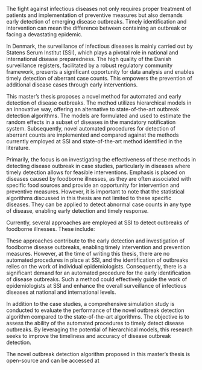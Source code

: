 \chapter{Introduction} 

The fight against infectious diseases not only requires proper treatment of patients and implementation of preventive measures but also demands early detection of emerging disease outbreaks. Timely identification and intervention can mean the difference between containing an outbreak or facing a devastating epidemic. 

In Denmark, the surveillance of infectious diseases is mainly carried out by Statens Serum Institut (SSI), which plays a pivotal role in national and international disease preparedness. The high quality of the Danish surveillance registers, facilitated by a robust regulatory community framework, presents a significant opportunity for data analysis and enables timely detection of aberrant case counts. This empowers the prevention of additional disease cases through early interventions.

This master's thesis proposes a novel method for automated and early detection of disease outbreaks. The method utilizes hierarchical models in an innovative way, offering an alternative to state-of-the-art outbreak detection algorithms. The models are formulated and used to estimate the random effects in a subset of diseases in the mandatory notification system. Subsequently, novel automated procedures for detection of aberrant counts are implemented and compared against the methods currently employed at SSI and state-of-the-art method identified in the literature. 

Primarily, the focus is on investigating the effectiveness of these methods in detecting disease outbreak in case studies, particularly in diseases where timely detection allows for feasible interventions. Emphasis is placed on diseases caused by foodborne illnesses, as they are often associated with specific food sources and provide an opportunity for intervention and preventive measures. However, it is important to note that the statistical algorithms discussed in this thesis are not limited to these specific diseases. They can be applied to detect abnormal case counts in any type of disease, enabling early detection and timely response.

Currently, several approaches are employed at SSI to detect outbreaks of foodborne illnesses. These include:

\begin{enumerate}
  \item Reports from doctors: Physicians may report cases of foodborne illnesses they encounter in their practice to the relevant authorities.
  \item Citizen reports: Individuals may directly contact food or health authorities to report suspected cases of foodborne illnesses.
  \item Cluster identification through laboratory surveillance: Clusters of cases can be identified through routine laboratory testing and surveillance of samples from patients with suspected foodborne illnesses.
  \item Identification of identical "fingerprints": When bacteria or viruses are type-tested, the presence of identical fingerprints among multiple cases can strongly indicate a common source of infection.
\end{enumerate}

These approaches contribute to the early detection and investigation of foodborne disease outbreaks, enabling timely intervention and prevention measures. However, at the time of writing this thesis, there are no automated procedures in place at SSI, and the identification of outbreaks relies on the work of individual epidemiologists. Consequently, there is a significant demand for an automated procedure for the early identification of disease outbreaks. Such a method could effectively guide the work of epidemiologists at SSI and enhance the overall surveillance of infectious diseases at national and international levels.

In addition to the case studies, a comprehensive simulation study is conducted to evaluate the performance of the novel outbreak detection algorithm compared to the state-of-the-art algorithms. The objective is to assess the ability of the automated procedures to timely detect disease outbreaks. By leveraging the potential of hierarchical models, this research seeks to improve the timeliness and accuracy of disease outbreak detection.

The novel outbreak detection algorithm proposed in this master's thesis is open-source and can be accessed at \href{https://github.com/telkamp7/AEDDO}{https://github.com/telkamp7/AEDDO}


\cleardoublepage

